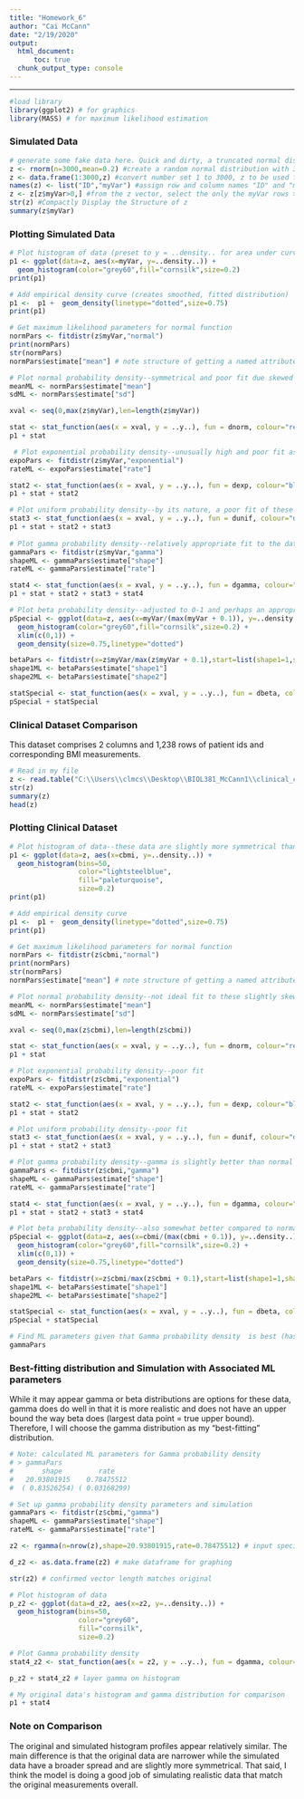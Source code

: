 ---
title: "Homework_6"
author: "Cai McCann"
date: "2/19/2020"
output: 
  html_document:
      toc: true
  chunk_output_type: console
---

--------------------------------------------------------------------------------

```{r set up, warning=FALSE}
#load library
library(ggplot2) # for graphics 
library(MASS) # for maximum likelihood estimation
```

### Simulated Data

``` {r fake data}
# generate some fake data here. Quick and dirty, a truncated normal distribution to work on the solution set
z <- rnorm(n=3000,mean=0.2) #create a random normal distribution with 3000 observations and a mean of 0.2 and assign it to z variable
z <- data.frame(1:3000,z) #convert number set 1 to 3000, z to be used for columns 
names(z) <- list("ID","myVar") #assign row and column names "ID" and "myVar" respectively to the z vector
z <- z[z$myVar>0,] #from the z vector, select the only the myVar rows >0 and subset it to z
str(z) #Compactly Display the Structure of z
summary(z$myVar)

```

### Plotting Simulated Data

```{r plots of fake data, message=FALSE, warning=FALSE}
# Plot histogram of data (preset to y = ..density.. for area under curve of 1)
p1 <- ggplot(data=z, aes(x=myVar, y=..density..)) +
  geom_histogram(color="grey60",fill="cornsilk",size=0.2) 
print(p1)

# Add empirical density curve (creates smoothed, fitted distribution)
p1 <-  p1 +  geom_density(linetype="dotted",size=0.75)
print(p1)

# Get maximum likelihood parameters for normal function 
normPars <- fitdistr(z$myVar,"normal")
print(normPars)
str(normPars)
normPars$estimate["mean"] # note structure of getting a named attribute

# Plot normal probability density--symmetrical and poor fit due skewed data
meanML <- normPars$estimate["mean"]
sdML <- normPars$estimate["sd"]

xval <- seq(0,max(z$myVar),len=length(z$myVar))

stat <- stat_function(aes(x = xval, y = ..y..), fun = dnorm, colour="red", n = length(z$myVar), args = list(mean = meanML, sd = sdML))
p1 + stat

 # Plot exponential probability density--unusually high and poor fit as well
expoPars <- fitdistr(z$myVar,"exponential")
rateML <- expoPars$estimate["rate"]

stat2 <- stat_function(aes(x = xval, y = ..y..), fun = dexp, colour="blue", n = length(z$myVar), args = list(rate=rateML))
p1 + stat + stat2

# Plot uniform probability density--by its nature, a poor fit of these data
stat3 <- stat_function(aes(x = xval, y = ..y..), fun = dunif, colour="darkgreen", n = length(z$myVar), args = list(min=min(z$myVar), max=max(z$myVar)))
p1 + stat + stat2 + stat3
 
# Plot gamma probability density--relatively appropriate fit to the data
gammaPars <- fitdistr(z$myVar,"gamma")
shapeML <- gammaPars$estimate["shape"]
rateML <- gammaPars$estimate["rate"]

stat4 <- stat_function(aes(x = xval, y = ..y..), fun = dgamma, colour="brown", n = length(z$myVar), args = list(shape=shapeML, rate=rateML))
p1 + stat + stat2 + stat3 + stat4

# Plot beta probability density--adjusted to 0-1 and perhaps an appropriate fit
pSpecial <- ggplot(data=z, aes(x=myVar/(max(myVar + 0.1)), y=..density..)) +
  geom_histogram(color="grey60",fill="cornsilk",size=0.2) + 
  xlim(c(0,1)) +
  geom_density(size=0.75,linetype="dotted")

betaPars <- fitdistr(x=z$myVar/max(z$myVar + 0.1),start=list(shape1=1,shape2=2),"beta")
shape1ML <- betaPars$estimate["shape1"]
shape2ML <- betaPars$estimate["shape2"]

statSpecial <- stat_function(aes(x = xval, y = ..y..), fun = dbeta, colour="orchid", n = length(z$myVar), args = list(shape1=shape1ML,shape2=shape2ML))
pSpecial + statSpecial

```

### Clinical Dataset Comparison

This dataset comprises 2 columns and 1,238 rows of patient ids and corresponding BMI measurements. 

```{r my data}
# Read in my file
z <- read.table("C:\\Users\\clmcs\\Desktop\\BIOL381_McCann1\\clinical_cbmi_only.csv",header=TRUE,sep=",", stringsAsFactors=FALSE)
str(z)
summary(z)
head(z)
```

### Plotting Clinical Dataset

```{r plotting my data, warning=FALSE}

# Plot histogram of data--these data are slightly more symmetrical than previous 
p1 <- ggplot(data=z, aes(x=cbmi, y=..density..)) +
  geom_histogram(bins=50,
                 color="lightsteelblue",
                 fill="paleturquoise",
                 size=0.2) 
print(p1)

# Add empirical density curve
p1 <-  p1 +  geom_density(linetype="dotted",size=0.75)
print(p1)

# Get maximum likelihood parameters for normal function
normPars <- fitdistr(z$cbmi,"normal")
print(normPars)
str(normPars)
normPars$estimate["mean"] # note structure of getting a named attribute

# Plot normal probability density--not ideal fit to these slightly skewed data
meanML <- normPars$estimate["mean"]
sdML <- normPars$estimate["sd"]

xval <- seq(0,max(z$cbmi),len=length(z$cbmi))

stat <- stat_function(aes(x = xval, y = ..y..), fun = dnorm, colour="red", n = length(z$cbmi), args = list(mean = meanML, sd = sdML))
p1 + stat

# Plot exponential probability density--poor fit 
expoPars <- fitdistr(z$cbmi,"exponential")
rateML <- expoPars$estimate["rate"]

stat2 <- stat_function(aes(x = xval, y = ..y..), fun = dexp, colour="blue", n = length(z$cbmi), args = list(rate=rateML))
p1 + stat + stat2

# Plot uniform probability density--poor fit
stat3 <- stat_function(aes(x = xval, y = ..y..), fun = dunif, colour="darkgreen", n = length(z$cbmi), args = list(min=min(z$cbmi), max=max(z$cbmi)))
p1 + stat + stat2 + stat3

# Plot gamma probability density--gamma is slightly better than normal
gammaPars <- fitdistr(z$cbmi,"gamma")
shapeML <- gammaPars$estimate["shape"]
rateML <- gammaPars$estimate["rate"]

stat4 <- stat_function(aes(x = xval, y = ..y..), fun = dgamma, colour="brown", n = length(z$cbmi), args = list(shape=shapeML, rate=rateML))
p1 + stat + stat2 + stat3 + stat4

# Plot beta probability density--also somewhat better compared to normal
pSpecial <- ggplot(data=z, aes(x=cbmi/(max(cbmi + 0.1)), y=..density..)) +
  geom_histogram(color="grey60",fill="cornsilk",size=0.2) + 
  xlim(c(0,1)) +
  geom_density(size=0.75,linetype="dotted")

betaPars <- fitdistr(x=z$cbmi/max(z$cbmi + 0.1),start=list(shape1=1,shape2=2),"beta")
shape1ML <- betaPars$estimate["shape1"]
shape2ML <- betaPars$estimate["shape2"]

statSpecial <- stat_function(aes(x = xval, y = ..y..), fun = dbeta, colour="orchid", n = length(z$cbmi ), args = list(shape1=shape1ML,shape2=shape2ML)) 
pSpecial + statSpecial

# Find ML parameters given that Gamma probability density  is best (has to be positive)
gammaPars

```

### Best-fitting distribution and Simulation with Associated ML parameters

While it may appear gamma or beta distributions are options for these data, gamma does do well in that it is more realistic and does not have an upper bound the way beta does (largest data point = true upper bound). Therefore, I will choose the gamma distribution as my "best-fitting" distribution. 

```{r best fit gamma with simulation, warning=FALSE}

# Note: calculated ML parameters for Gamma probability density
# > gammaPars
#       shape         rate    
#   20.93801915    0.78475512 
#  ( 0.83526254) ( 0.03168299)

# Set up gamma probability density parameters and simulation
gammaPars <- fitdistr(z$cbmi,"gamma")
shapeML <- gammaPars$estimate["shape"]
rateML <- gammaPars$estimate["rate"]

z2 <- rgamma(n=nrow(z),shape=20.93801915,rate=0.78475512) # input specific parameters

d_z2 <- as.data.frame(z2) # make dataframe for graphing

str(z2) # confirmed vector length matches original

# Plot histogram of data
p_z2 <- ggplot(data=d_z2, aes(x=z2, y=..density..)) +
  geom_histogram(bins=50,
                 color="grey60",
                 fill="cornsilk",
                 size=0.2) 

# Plot Gamma probability density
stat4_z2 <- stat_function(aes(x = z2, y = ..y..), fun = dgamma, colour="blue", n = length(z2), args = list(shape=shapeML, rate=rateML))

p_z2 + stat4_z2 # layer gamma on histogram

# My original data's histogram and gamma distribution for comparison
p1 + stat4 

```

### Note on Comparison

The original and simulated histogram profiles appear relatively similar. The main difference is that the original data are narrower while the simulated data have a broader spread and are slightly more symmetrical. That said, I think the model is doing a good job of simulating realistic data that match the original measurements overall. 



